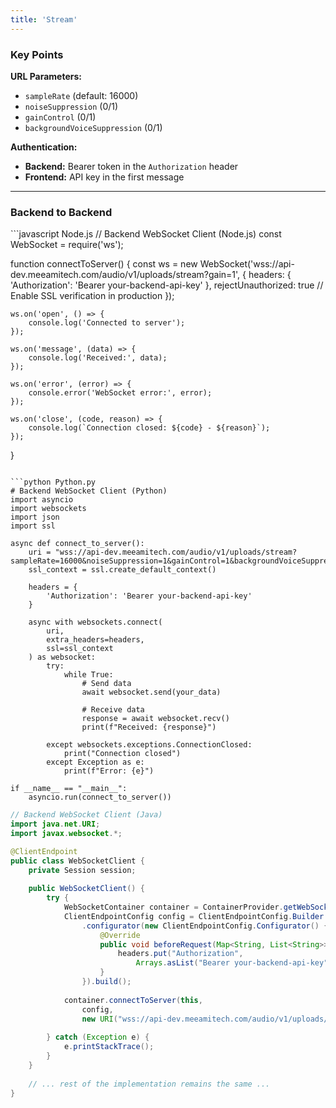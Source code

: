 ```yaml
---
title: 'Stream'
---
```


### Key Points

**URL Parameters:**
- `sampleRate` (default: 16000)
- `noiseSuppression` (0/1)
- `gainControl` (0/1)
- `backgroundVoiceSuppression` (0/1)

**Authentication:**
- **Backend:** Bearer token in the `Authorization` header
- **Frontend:** API key in the first message

---

### Backend to Backend

<CodeGroup>
```javascript Node.js
// Backend WebSocket Client (Node.js)
const WebSocket = require('ws');

function connectToServer() {
    const ws = new WebSocket('wss://api-dev.meeamitech.com/audio/v1/uploads/stream?gain=1', {
        headers: {
            'Authorization': 'Bearer your-backend-api-key'
        },
        rejectUnauthorized: true  // Enable SSL verification in production
    });

    ws.on('open', () => {
        console.log('Connected to server');
    });

    ws.on('message', (data) => {
        console.log('Received:', data);
    });

    ws.on('error', (error) => {
        console.error('WebSocket error:', error);
    });

    ws.on('close', (code, reason) => {
        console.log(`Connection closed: ${code} - ${reason}`);
    });
}
```

```python Python.py
# Backend WebSocket Client (Python)
import asyncio
import websockets
import json
import ssl

async def connect_to_server():
    uri = "wss://api-dev.meeamitech.com/audio/v1/uploads/stream?sampleRate=16000&noiseSuppression=1&gainControl=1&backgroundVoiceSuppression=1"
    ssl_context = ssl.create_default_context()
    
    headers = {
        'Authorization': 'Bearer your-backend-api-key'
    }
    
    async with websockets.connect(
        uri,
        extra_headers=headers,
        ssl=ssl_context
    ) as websocket:
        try:
            while True:
                # Send data
                await websocket.send(your_data)
                
                # Receive data
                response = await websocket.recv()
                print(f"Received: {response}")
                
        except websockets.exceptions.ConnectionClosed:
            print("Connection closed")
        except Exception as e:
            print(f"Error: {e}")

if __name__ == "__main__":
    asyncio.run(connect_to_server())
```

```Java Java.java
// Backend WebSocket Client (Java)
import java.net.URI;
import javax.websocket.*;

@ClientEndpoint
public class WebSocketClient {
    private Session session;
    
    public WebSocketClient() {
        try {
            WebSocketContainer container = ContainerProvider.getWebSocketContainer();
            ClientEndpointConfig config = ClientEndpointConfig.Builder.create()
                .configurator(new ClientEndpointConfig.Configurator() {
                    @Override
                    public void beforeRequest(Map<String, List<String>> headers) {
                        headers.put("Authorization", 
                            Arrays.asList("Bearer your-backend-api-key"));
                    }
                }).build();
            
            container.connectToServer(this, 
                config,
                new URI("wss://api-dev.meeamitech.com/audio/v1/uploads/stream?sampleRate=16000&noiseSuppression=1&gainControl=1&backgroundVoiceSuppression=1"));
                
        } catch (Exception e) {
            e.printStackTrace();
        }
    }
    
    // ... rest of the implementation remains the same ...
}
```
</CodeGroup>